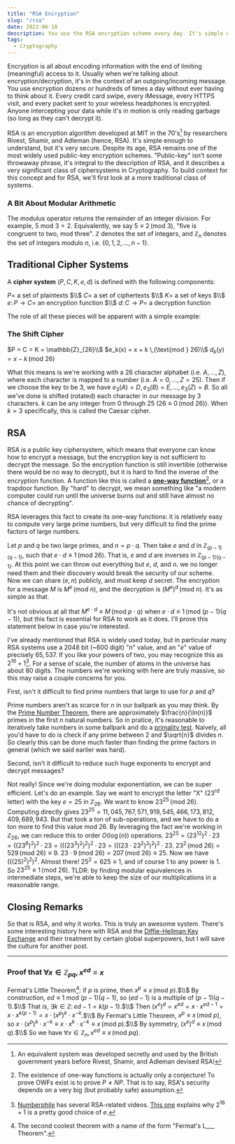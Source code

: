 ```yaml
---
title: "RSA Encryption"
slug: "/rsa"
date: 2022-06-10
description: You use the RSA encryption scheme every day. It's simple enough to understand, but quite powerful. In this post, we discuss the basics of ciphersystems, public key encryption and RSA, and why RSA works so well.
tags:
  - Cryptography
---
```



Encryption is all about encoding information with the end of limiting (meaningful) access to it. Usually when we're talking about encryption/decryption, it's in the context of an outgoing/incoming message. You use encryption dozens or hundreds of times a day without ever having to think about it. Every credit card swipe, every iMessage, every HTTPS visit, and every packet sent to your wireless headphones is encrypted. Anyone intercepting your data while it's in motion is only reading garbage (so long as they can't decrypt it).

RSA is an encryption algorithm developed at MIT in the 70's[^1] by researchers Rivest, Shamir, and Adleman (hence, RSA). It's simple enough to understand, but it's very secure. Despite its age, RSA remains one of the most widely used public-key encryption schemes. "Public-key" isn't some throwaway phrase, it's integral to the description of RSA, and it describes a very significant class of ciphersystems in Cryptography. To build context for this concept and for RSA, we'll first look at a more traditional class of systems.

### A Bit About Modular Arithmetic

The modulus operator returns the remainder of an integer division. For example, $5 \text{ mod } 3 = 2$. Equivalently, we say $5 \equiv 2 \,(\text{mod } 3)$, "five is congruent to two, mod three". $\mathbb{Z}$ denotes the set of integers, and $\mathbb{Z}_n$ denotes the set of integers modulo $n$, i.e. $\{0, 1, 2, ..., n-1\}$.

## Traditional Cipher Systems

A **cipher system** $(P, C, K, e, d)$ is defined with the following components:

$P =$ a set of plaintexts $\\$
$C =$ a set of ciphertexts $\\$
$K =$ a set of keys $\\$
$e:\, P \to C =$ an encryption function $\\$
$d:\, C \to P =$ a decryption function

The role of all these pieces will be apparent with a simple example:

### The Shift Cipher

$P = C = K = \mathbb{Z}_{26}\\$
$e_k(x) = x + k \,(\text{mod } 26)\\$
$d_k(y) = x - k \,(\text{mod } 26)$

What this means is we're working with a $26$ character alphabet (i.e. $A, ..., Z$), where each character is mapped to a number (i.e. $A = 0, ..., Z = 25$). Then if we choose the key to be $3$, we have $e_3(A) = D, e_3(B) = E, ..., e_3(Z) = B$. So all we've done is shifted (rotated) each character in our message by $3$ characters. $k$ can be any integer from $0$ through $25$ ($26 \equiv 0 \,(\text{mod } 26)$). When $k = 3$ specifically, this is called the Caesar cipher.

## RSA

RSA is a public key ciphersystem, which means that everyone can know how to encrypt a message, but the encryption key is not sufficient to decrypt the message. So the encryption function is still invertible (otherwise there would be no way to decrypt), but it is hard to find the inverse of the encryption function. A function like this is called a [**one-way function**](https://en.wikipedia.org/wiki/One-way_function)[^2], or a trapdoor function. By "hard" to decrypt, we mean something like "a modern computer could run until the universe burns out and still have almost no chance of decrypting".

RSA leverages this fact to create its one-way functions: it is relatively easy to compute very large prime numbers, but very difficult to find the prime factors of large numbers.

Let $p$ and $q$ be two large primes, and $n = p \cdot q$. Then take $e$ and $d$ in $\mathbb{Z}_{(p-1)(q-1)}$, such that $e \cdot d \equiv 1 \,(\text{mod } 26)$. That is, $e$ and $d$ are inverses in $\mathbb{Z}_{(p-1)(q-1)}$. At this point we can throw out everything but $e$, $d$, and $n$. we no longer need them and their discovery would break the security of our scheme. Now we can share $(e, n)$ publicly, and must keep $d$ secret. The encryption for a message $M$ is $M^e \,(\text{mod } n)$, and the decryption is $(M^e)^d \,(\text{mod } n)$. It's as simple as that.

It's not obvious at all that $M^{e \cdot d} \equiv M \,(\text{mod } p \cdot q)$ when $e \cdot d \equiv 1 \,(\text{mod } (p-1)(q-1))$, but this fact is essential for RSA to work as it does. I'll prove this statement below in case you're interested.

I've already mentioned that RSA is widely used today, but in particular many RSA systems use a $2048$ bit (~$600$ digit) "$n$" value, and an "$e$" value of precisely $65,537$. If you like your powers of two, you may recognize this as $2^{16}+1$[^3]. For a sense of scale, the number of atoms in the universe has about $80$ digits. The numbers we're working with here are truly massive, so this may raise a couple concerns for you.

First, isn't it difficult to find prime numbers that large to use for $p$ and $q$?

Prime numbers aren't as scarce for $n$ in our ballpark as you may think. By the [Prime Number Theorem](https://en.wikipedia.org/wiki/Prime_number_theorem), there are approximately $\frac{n}{\ln(n)}$ primes in the first $n$ natural numbers. So in pratice, it's reasonable to iteratively take numbers in some ballpark and do a [primality test](https://en.wikipedia.org/wiki/Primality_test). Naively, all you'd have to do is check if any prime between $2$ and $\sqrt{n}$ divides $n$. So clearly this can be done much faster than finding the prime factors in general (which we said earlier was hard).

Second, isn't it difficult to reduce such huge exponents to encrypt and decrypt messages?

Not really! Since we're doing modular exponentiation, we can be super efficient. Let's do an example. Say we want to encrypt the letter "X" ($23^{rd}$ letter) with the key $e = 25$ in $\mathbb{Z}_{26}$. We want to know $23^{25} \,(\text{mod } 26)$. Computing directly gives $23^{25} = 11,045,767,571,919,545,466,173,812,409,689,943$. But that took a ton of sub-operations, and we have to do a ton more to find this value mod $26$. By leveraging the fact we're working in $\mathbb{Z}_{26}$, we can reduce this to order $O(\log(n))$ operations. $23^{25} = (23^{12})^2 \cdot 23 = ((23^6)^2)^2 \cdot 23 = (((23^3)^2)^2)^2 \cdot 23 = (((23 \cdot 23^2)^2)^2)^2 \cdot 23$. $23^2 \,(\text{mod } 26) = 529 \,(\text{mod } 26) \equiv 9$. $23 \cdot 9 \,(\text{mod } 26) = 207 \,(\text{mod } 26) \equiv 25$. Now we have $(((25)^2)^2)^2$. Almost there! $25^2 = 625 \equiv 1$, and of course $1$ to any power is $1$. So $23^{25} \equiv 1 \,(\text{mod } 26)$.
TLDR: by finding modular equivalences in intermediate steps, we're able to keep the size of our multiplications in a reasonable range.

## Closing Remarks

So that is RSA, and why it works. This is truly an awesome system. There's some interesting history here with RSA and the [Diffie-Hellman Key Exchange](https://en.wikipedia.org/wiki/Diffie%E2%80%93Hellman_key_exchange) and their treatment by certain global superpowers, but I will save the culture for another post.

---

### Proof that $\forall x \in \mathbb{Z}_{pq},\, x^{ed} \equiv x$

Fermat's Little Theorem[^4]: if $p$ is prime, then $x^p \equiv x \,(\text{mod } p)$.$\\$
By construction, $ed \equiv 1 \text{ mod } (p-1)(q-1)$, so $(ed-1)$ is a multiple of $(p-1)(q-1)$.$\\$
That is, $\exists k \in \mathbb{Z}:\, ed-1 = k(p-1)$.$\\$
Then $(x^e)^d = x^{ed} = x \cdot x^{ed-1} = x \cdot x^{k(p-1)} = x \cdot (x^p)^k \cdot x^{-k}$.$\\$
By Fermat's Little Theorem, $x^p \equiv x \,(\text{mod } p)$, so $x \cdot (x^p)^k \cdot x^{-k} \equiv x \cdot x^k \cdot x^{-k} \equiv x \,(\text{mod } p)$.$\\$
By symmetry, $(x^e)^d \equiv x \,(\text{mod } q)$.$\\$
So we have $\forall x \in \mathbb{Z}_n, x^{ed} \equiv x \,(\text{mod } pq)$.

[^1]: An equivalent system was developed secretly and used by the British government years before Rivest, Shamir, and Adleman devised RSA!
[^2]: The existence of one-way functions is actually only a conjecture! To prove OWFs exist is to prove $P \neq NP$. That is to say, RSA's security depends on a very big (but probably safe) assumption.
[^3]: [Numberphile](https://www.youtube.com/c/numberphile) has several RSA-related videos. [This one](https://youtu.be/cbGB__V8MNk) explains why $2^{16}+1$ is a pretty good choice of $e$.
[^4]: The second coolest theorem with a name of the form "Fermat's L___ Theorem".